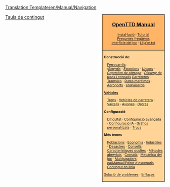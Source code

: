 <noinclude>[[Translation:Template/en/Manual/Navigation]]</noinclude><noinclude></noinclude>
<div style="float:right; padding-left:12px; background:#ffffff;">
<div style="border:1px solid #000000; background:#ffb466; padding:5px; -moz-border-radius-topleft:5px; -moz-border-radius-topright:5px; font-size: 12pt;">
<center><strong><font size="3">[[ca/Manual/Main Page|OpenTTD Manual]]</font></strong></center>
<div style="font-size: 8pt; text-align: center;">
[[ca/Manual/Instal·lació|Instal·lació]] &middot; 
[[ca/Manual/Tutorial/Tutorial|Tutorial]]<br />
[[ca/Archive/Community/Preguntes més freqüents|Preguntes freqüents]]<br /> 
[[ca/Manual/Interfície del joc|Interfície del joc]] &middot; [[ca/Llija'm.txt|Llija'm.txt]]
</div>
</div>
<div style="border:1px solid black; border-top-width: 0px; background:#ffd496; padding:5px; -moz-border-radius-bottomleft:5px; -moz-border-radius-bottomright:8px; font-size: 8pt;">

<div style="width: 186px">
'''Construcció de:'''
<div style="margin-left:10px;">
[[ca/Ferrocarrils|Ferrocarrils]]:<br />
:''[[ca/Manual/Senyals|Senyals]]'' &middot; ''[[ca/Manual/Estacions de tren|Estacions]]'' &middot; ''[[ca/Unions|Unions]]'' &middot; ''[[ca/Community/Capacitat de càrrega de xarxes ferroviàries|Capacitat de càrrega]]'' &middot; ''[[ca/Community/Disseny de trens|Disseny de trens i consells]]''
[[ca/Manual/Construcció de carreteres|Carreteres]] &middot; [[ca/Manual/Tramvies|Tramvies]] &middot; [[ca/Manual/Construcció de rutes marítimes|Rutes marítimes]] &middot; [[ca/Manual/Construcció d'aeroports|Aeroports]] &middot; [[en/Paisatge]]
</div>
</div>

<div style="width: 186px">
'''[[ca/Manual/Vehicles|Vehicles]]'''
<div style="margin-left:10px;">
[[ca/Manual/Trens|Trens]] &middot; [[ca/Vehicles de carretera|Vehicles de carretera]] &middot; [[ca/Vaixells|Vaixells]] &middot;
[[ca/Avions|Aviones]] &middot; [[ca/Manual/Ordres|Ordres]]
</div>
</div>

<div style="width: 186px">
'''Configuració'''
<div style="margin-left:10px;">
[[ca/Dificultat|Dificultat]] &middot; [[ca/Configuració avançada|Configuració avançada]] &middot; [[ca/Configuració IA|Configuració IA]] &middot;
[[ca/NewGRF|Gràfics personalitzats]] &middot; [[ca/Trucs|Trucs]]
</div>
</div>

<div style="width: 186px">
'''Més temes'''<br />
<div style="margin-left:10px;">
[[ca/Manual/Població|Poblacions]] &middot; [[ca/Economia|Economia]] &middot; [[ca/Indústries|Indústries]] &middot; 
[[ca/Desastres|Desastres]] &middot; [[ca/Consells|Consells]] &middot;
[[ca/Característiques ocultes|Característiques ocultes]] &middot; 
[[ca/Mètodes abreviats|Mètodes abreviats]] &middot;
[[ca/Consola|Consola]] &middot; [[ca/Mecànica del joc|Mecànica del joc]] &middot;
[[ca/Multijugadors|Multijugadors]] &middot; [[ca/Manual/Editor d'escenaris]] &middot;
[[ca/Contingut en línia|Contingut en línia]]
</div>
</div>

[[ca/Solució de problemes|Solució de problemes]] &middot; [[ca/Enllaços|Enllaços]]
</div>
</div>
<includeonly>[[Category:ca/Manual/Manual|{{PAGENAME}}]]</includeonly>
<noinclude>[[Category:ca/Plantilles|Taula de contingut]]</noinclude>
